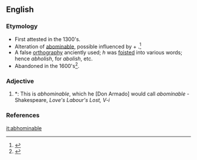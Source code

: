 ==English==

===Etymology===
* First attested in the 1300's.
* Alteration of [[abominable]], possible influenced by {{etyl|la}} {{term|ab|lang=la}} + {{term|homine||man|lang=la}}.<ref>{{reference-book | last =| first = | authorlink =  | coauthors =  | editor =Gove, Philip Babcock    | others =  | title = Webster's Third International Dictionary of the English Language Unabridged | origdate =  | origyear = 1909 | origmonth =  | url =  | format =  | accessdate =  | accessyear =  | accessmonth =  | edition =  | date =  | year =1976  | month =  | publisher =G. & C. Merriam Co.  | location = Springfield, MA | language =  | id =  | doi = | isbn =0-87779-101-5 | lccn = | ol = | pages =3| chapter =  | chapterurl =  | quote =}}</ref>
* A false [[orthography]] anciently used; ''h'' was [[foisted]] into various words; hence ''abholish'', for ''abolish'', etc.
* Abandoned in the 1600's<ref>{{reference-book | last = Dobbie | first = Elliott K. | coauthors = Dunmore, C. William, et al. | editor = Barnhart, Robert K.| title = Chambers Dictionary of Etymology | origyear = 1998 | year = 2004 | publisher = Chambers Harrap Publishers Ltd | location = Edinburgh, Scotland | isbn =0550142304 | pages = 4}}</ref>.

===Adjective===
{{en-adj}}

# {{context|obsolete}} {{alternate form of|abominable}} 
#*: This is ''abhominable'', which he [Don Armado] would call ''abominable'' - Shakespeare, ''Love's Labour's Lost, V-i''

===References===
<references/>
[[it:abhominable]]